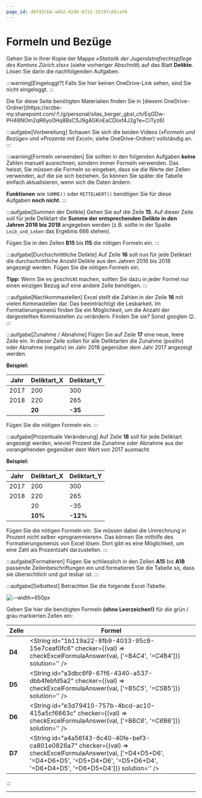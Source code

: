 ```yaml
---
page_id: d8fd3cb4-ad42-42db-8732-3519fc65caf6
---
```



# Formeln und Bezüge
Gehen Sie in Ihrer Kopie der Mappe _«Statistik der Jugendstrafrechtspflege des Kantons Zürich.xlsx»_ (siehe vorheriger Abschnitt) auf das Blatt **Delikte**. Lösen Sie darin die nachfolgenden Aufgaben.

:::warning[Eingeloggt?]
Falls Sie hier keinen OneDrive-Link sehen, sind Sie nicht eingeloggt.
:::

<Restricted id="f5f94521-cc5c-4c05-8203-e1e09c3175c0">
Die für diese Seite benötigten Materialien finden Sie in [diesem OneDrive-Ordner](https://erzbe-my.sharepoint.com/:f:/g/personal/silas_berger_gbsl_ch/EqGDw-PH46NOm2qR6yo0Hq8BsC5J9gAGKnEaCDiixf4J2g?e=CiTyz6)
</Restricted>

<br/>

:::aufgabe[Vorbereitung]
<TaskState id="dfd4c428-5c09-4995-b08a-d4ad296eda30" />
Schauen Sie sich die beiden Videos (_«Formeln und Bezüge»_ und _«Prozente mit Excel»_; siehe OneDrive-Ordner) vollständig an.
:::

:::warning[Formeln verwenden]
Sie sollten in den folgenden Aufgaben **keine** Zahlen manuell ausrechnen, sondern immer Formeln verwenden. Das heisst, Sie müssen die Formeln so eingeben, dass sie die Werte der Zellen verwenden, auf die sie sich beziehen. So können Sie später die Tabelle einfach aktualisieren, wenn sich die Daten ändern.

**Funktionen** wie `SUMME()` oder `MITTELWERT()` benötigen Sie für diese Aufgaben **noch nicht**.
:::

:::aufgabe[Summen der Delikte]
<TaskState id="b1c2d3e4-f5a6-7b8c-9d0e-f1a2b3c4d5e6" />
Gehen Sie auf die Zeile __15__. Auf dieser Zeile soll für jede Deliktart die **Summe der entsprechenden Delikte in den Jahren 2016 bis 2018** angegeben werden (z.B. sollte in der Spalte `Leib_und_Leben` das Ergebnis $666$ stehen).

Fügen Sie in den Zellen __B15__ bis __I15__ die nötigen Formeln ein.
:::


:::aufgabe[Durchschnittliche Delikte]
<TaskState id="2af8d5db-e5f9-4c42-b812-6567d7f9841f" />
Auf Zeile __16__ soll nun für jede Deliktart die durchschnittliche Anzahl Delikte aus den Jahren 2016 bis 2018 angezeigt werden. Fügen Sie die nötigen Formeln ein.

**Tipp:** Wenn Sie es geschickt machen, sollten Sie dazu in jeder Formel nur einen einzigen Bezug auf eine andere Zelle benötigen.
:::

:::aufgabe[Nachkommastellen]
<TaskState id="f7ac2bd9-c616-401b-a32b-235d7156a562" />
Excel stellt die Zahlen in der Zeile __16__ mit vielen Kommastellen dar. Das beeinträchtigt die Lesbarkeit. Im Formatierungsmenü finden Sie ein Möglichkeit, um die Anzahl der dargestellten Kommastellen zu verändern. Finden Sie sie? Sonst googlen 😉.
:::

:::aufgabe[Zunahme / Abnahme]
<TaskState id="160a7906-428c-41c0-a865-cec2ad925847" />
Fügen Sie auf Zeile __17__ eine neue, leere Zeile ein. In dieser Zeile sollen für alle Deliktarten die Zunahme (positiv) oder Abnahme (negativ) im Jahr 2018 gegenüber dem Jahr 2017 angezeigt werden. 

**Beispiel:**

| Jahr | Deliktart_X | Deliktart_Y |
| --- | --- | --- |
| 2017 | 200 | 300 |
| 2018 | 220 | 265 |
|  | **20** | **-35** |

Fügen Sie die nötigen Formeln ein.
:::

:::aufgabe[Prozentuale Veränderung]
<TaskState id="c19b3445-1db0-4745-9bf8-657023bb018e" />
Auf Zeile __18__ soll für jede Deliktart angezeigt werden, wieviel Prozent die Zunahme oder Abnahme aus der vorangehenden gegenüber dem Wert von 2017 ausmacht.

**Beispiel:**

| Jahr | Deliktart_X | Deliktart_Y |
| --- | --- | --- |
| 2017 | 200 | 300 |
| 2018 | 220 | 265 |
|  | 20 | -35 |
|  | **10%** | **-12%** |

Fügen Sie die nötigen Formeln ein. Sie müssen dabei die Umrechnung in Prozent nicht selber «programmieren». Das können Sie mithilfe des Formatierungsmenüs von Excel lösen. Dort gibt es eine Möglichkeit, um eine Zahl als Prozentzahl darzustellen.
:::

:::aufgabe[Formatieren]
<TaskState id="91b8d985-12c1-4ef9-b849-858efd81bc63" />
Fügen Sie schliesslich in den Zellen __A15__ bis __A18__ passende Zeilenbeschriftungen ein und formatieren Sie die Tabelle so, dass sie übersichtlich und gut lesbar ist.
:::

:::aufgabe[Selbsttest]
<TaskState id="d0c1f2b6-3a4e-4b5c-8d7f-9e0a1c5f3b2c" />
Betrachten Sie die folgende Excel-Tabelle:

![--width=650px](img/vorgabe_selbsttest_formeln_bezuege.png)

Geben Sie hier die benötigten Formeln **(ohne Leerzeichen!)** für die grün / grau markierten Zellen ein:

| Zelle | Formel |
| - | - |
| __D4__ | <String id="1b119a22-8fb9-4033-95c9-15e7ceaf0fc6" checker={(val) => checkExcelFormulaAnswer(val, ['=B4*C4', '=C4*B4'])} solution='' />|
| __D5__ | <String id="a3dbc6f9-67f6-4340-a537-dbb4febfd5a2" checker={(val) => checkExcelFormulaAnswer(val, ['=B5*C5', '=C5*B5'])} solution='' />|
| __D6__ | <String id="e3d79410-757b-4bcd-ac10-415a5cf6663c" checker={(val) => checkExcelFormulaAnswer(val, ['=B6*C6', '=C6*B6'])} solution='' />|
| __D7__ | <String id="a4a56f43-6c40-40fe-bef3-ca801e0826a7" checker={(val) => checkExcelFormulaAnswer(val, ['=D4+D5+D6', '=D4+D6+D5', '=D5+D4+D6', '=D5+D6+D4', '=D6+D4+D5', '=D6+D5+D4'])} solution='' />|
:::

---